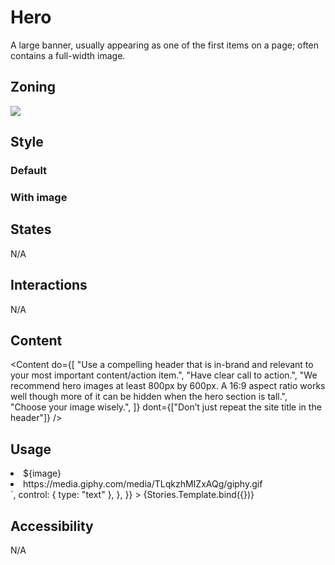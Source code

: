 



<Meta title="Example/Hero" />

# Hero

A large banner, usually appearing as one of the first items on a page; often contains a full-width image.

## Zoning

<img src="https://s3-us-west-2.amazonaws.com/figma-alpha-api/img/9631/67c0/5ec7caec365196936f06fe9ac968024c" />

## Style

### Default

<Canvas>
  <Story story={Stories.Default} />
</Canvas>

### With image

<Canvas>
  <Story story={Stories.WithImage} />
</Canvas>

## States

N/A

## Interactions

N/A

## Content

<Content
  do={[
    "Use a compelling header that is in-brand and relevant to your most important content/action item.",
    "Have clear call to action.",
    "We recommend hero images at least 800px by 600px. A 16:9 aspect ratio works well though more of it can be hidden when the hero section is tall.",
    "Choose your image wisely.",
  ]}
  dont={["Don’t just repeat the site title in the header"]}
/>

## Usage

<Canvas>
  <Story
    name="Usage"
    args={Stories.Default.args}
    argTypes={{
      title: {
        name: "Title",
        description: "Title of the bannner",
        control: { type: "text" },
      },
      description: {
        name: "Description",
        description: "Description of the banner",
        control: { type: "text" },
      },
      secondary: {
        name: "Secondary",
        description: "Should display a secondary CTA",
        control: { type: "text" },
      },
      primary: {
        name: "Primary",
        description: "Should display a primary CTA",
        control: { type: "text" },
      },
      image: {
        name: "Image",
        description: `Image URL to display
          <ul>
            <li>${image}</li>
            <li>https://media.giphy.com/media/TLqkzhMIZxAQg/giphy.gif</li>
          </ul>`,
        control: { type: "text" },
      },
    }}
  >
    {Stories.Template.bind({})}
  </Story>
</Canvas>

<ArgsTable story="Usage" />

## Accessibility

N/A
